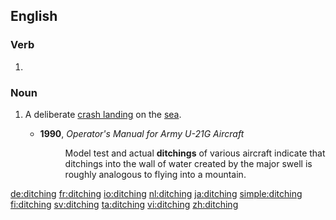 ==English==

===Verb===
{{head|en|present participle}}

# {{present participle of|ditch|lang=en}}

===Noun===
{{en-noun}}

# {{context|aviation|lang=en}} A deliberate [[crash landing]] on the [[sea]].
#* '''1990''', ''Operator's Manual for Army U-21G Aircraft''
#*: Model test and actual '''ditchings''' of various aircraft indicate that ditchings into the wall of water created by the major swell is roughly analogous to flying into a mountain.

[[de:ditching]]
[[fr:ditching]]
[[io:ditching]]
[[nl:ditching]]
[[ja:ditching]]
[[simple:ditching]]
[[fi:ditching]]
[[sv:ditching]]
[[ta:ditching]]
[[vi:ditching]]
[[zh:ditching]]